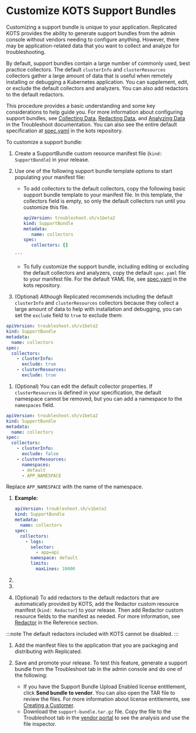 

# Customize KOTS Support Bundles

Customizing a support bundle is unique to your application. Replicated KOTS provides the ability to generate support bundles from the admin console without vendors needing to configure anything. However, there may be application-related data that you want to collect and analyze for troubleshooting.

By default, support bundles contain a large number of commonly used, best practice collectors. The default `clusterInfo` and `clusterResources` collectors gather a large amount of data that is useful when remotely installing or debugging a Kubernetes application. You can supplement, edit, or exclude the default collectors and analyzers. You can also add redactors to the default redactors.

This procedure provides a basic understanding and some key considerations to help guide you. For more information about configuring support bundles, see [Collecting Data](https://troubleshoot.sh/docs/collect/), [Redacting Data](https://troubleshoot.sh/docs/redact/), and [Analyzing Data](https://troubleshoot.sh/docs/analyze/) in the Troubleshoot documentation. You can also see the entire default specification at [spec.yaml](https://github.com/replicatedhq/kots/blob/main/pkg/supportbundle/defaultspec/spec.yaml) in the kots repository.

To customize a support bundle:

1. Create a SupportBundle custom resource manifest file (`kind: SupportBundle`) in your release.
1. Use one of the following support bundle template options to start populating your manifest file:

      - To add collectors to the default collectors, copy the following basic support bundle template to your manifest file. In this template, the collectors field is empty, so only the default collectors run until you customize this file.

        ```yaml
        apiVersion: troubleshoot.sh/v1beta2
        kind: SupportBundle
        metadata:
           name: collectors
        spec:
           collectors: []
       ```
      - To fully customize the support bundle, including editing or excluding the default collectors and analyzers, copy the default `spec.yaml` file to your manifest file. For the default YAML file, see [spec.yaml](https://github.com/replicatedhq/kots/blob/main/pkg/supportbundle/defaultspec/spec.yaml) in the kots repository.

1. (Optional) Although Replicated recommends including the default `clusterInfo` and `clusterResources` collectors because they collect a large amount of data to help with installation and debugging, you can set the `exclude` field to `true` to exclude them:

  ```yaml
  apiVersion: troubleshoot.sh/v1beta2
  kind: SupportBundle
  metadata:
    name: collectors
  spec:
    collectors:
      - clusterInfo:
        exclude: true
      - clusterResources:
        exclude: true
  ```
1. (Optional) You can edit the default collector properties. If  `clusterResources` is defined in your specification, the default namespace cannot be removed, but you can add a namespace to the `namespaces` field.

  ```yaml
  apiVersion: troubleshoot.sh/v1beta2
  kind: SupportBundle
  metadata:
    name: collectors
  spec:
    collectors:
      - clusterInfo:
        exclude: false
      - clusterResources:
        namespaces:
        - default
        - APP_NAMESPACE
  ```
  Replace `APP_NAMESPACE` with the name of the namespace.

1. <SupportBundleAddLogs/>

      **Example:**

      ```yaml
      apiVersion: troubleshoot.sh/v1beta2
      kind: SupportBundle
      metadata:
        name: collectors
      spec:
        collectors:
          - logs:
            selector:
              - app=api
            namespace: default
            limits:
              maxLines: 10000
      ```            

1. <SupportBundleCustomCollectors/>

1. <SupportBundleAddAnalyzers/>

1. (Optional) To add redactors to the default redactors that are automatically provided by KOTS, add the Redactor custom resource manifest (`kind: Redactor`) to your release. Then add Redactor custom resource fields to the manifest as needed. For more information, see [Redactor](/reference/custom-resource-redactor) in the Reference section.

  :::note
  The default redactors included with KOTS cannot be disabled.
  :::

1. Add the manifest files to the application that you are packaging and distributing with Replicated.

1. Save and promote your release. To test this feature, generate a support bundle from the Troubleshoot tab in the admin console and do one of the following:

    - If you have the Support Bundle Upload Enabled license entitlement, click **Send bundle to vendor**. You can also open the TAR file to review the files. For more information about license entitlements, see [Creating a Customer](releases-creating-customer).
    - Download the `support-bundle.tar.gz` file. Copy the file to the Troubleshoot tab in the [vendor portal](https://vendor.replicated.com) to see the analysis and use the file inspector.
